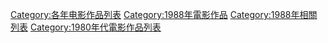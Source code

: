 {{Categories by country|nocat}}

[[Category:各年电影作品列表|Category:各年电影作品列表]]
[[Category:1988年電影作品|Category:1988年電影作品]]
[[Category:1988年相關列表|Category:1988年相關列表]]
[[Category:1980年代電影作品列表|Category:1980年代電影作品列表]]